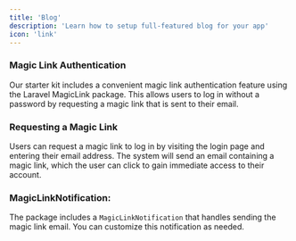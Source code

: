 ```yaml
---
title: 'Blog'
description: 'Learn how to setup full-featured blog for your app'
icon: 'link'
---
```


### Magic Link Authentication
Our starter kit includes a convenient magic link authentication feature using the Laravel MagicLink package. This allows users to log in without a password by requesting a magic link that is sent to their email.

### Requesting a Magic Link
Users can request a magic link to log in by visiting the login page and entering their email address. The system will send an email containing a magic link, which the user can click to gain immediate access to their account.

### MagicLinkNotification:
The package includes a `MagicLinkNotification` that handles sending the magic link email. You can customize this notification as needed.